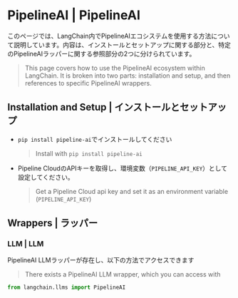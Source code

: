 # PipelineAI | PipelineAI

このページでは、LangChain内でPipelineAIエコシステムを使用する方法について説明しています。内容は、インストールとセットアップに関する部分と、特定のPipelineAIラッパーに関する参照部分の2つに分けられています。

> This page covers how to use the PipelineAI ecosystem within LangChain.
> It is broken into two parts: installation and setup, and then references to specific PipelineAI wrappers.

## Installation and Setup | インストールとセットアップ

* `pip install pipeline-ai`でインストールしてください
  > Install with `pip install pipeline-ai`
* Pipeline CloudのAPIキーを取得し、環境変数（`PIPELINE_API_KEY`）として設定してください。
  > Get a Pipeline Cloud api key and set it as an environment variable (`PIPELINE_API_KEY`)

## Wrappers | ラッパー

### LLM | LLM

PipelineAI LLMラッパーが存在し、以下の方法でアクセスできます

> There exists a PipelineAI LLM wrapper, which you can access with

```python
from langchain.llms import PipelineAI
```
